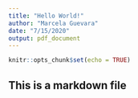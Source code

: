 ```yaml
---
title: "Hello World!"
author: "Marcela Guevara"
date: "7/15/2020"
output: pdf_document
---
```


```r
knitr::opts_chunk$set(echo = TRUE)
```

## This is a markdown file